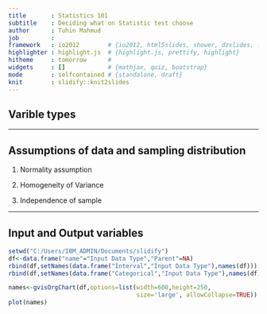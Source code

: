 ```yaml
---
title       : Statistics 101
subtitle    : Deciding what on Statistic test choose
author      : Tuhin Mahmud
job         : 
framework   : io2012        # {io2012, html5slides, shower, dzslides, ...}
highlighter : highlight.js  # {highlight.js, prettify, highlight}
hitheme     : tomorrow      # 
widgets     : []            # {mathjax, quiz, bootstrap}
mode        : selfcontained # {standalone, draft}
knit        : slidify::knit2slides
--- 
```


## Varible types


--- 

## Assumptions of data and sampling distribution

1. Normality assumption

2. Homogeneity of Variance 

3. Independence of sample

---

## Input and Output variables

```r
setwd("C:/Users/IBM_ADMIN/Documents/slidify")
df<-data.frame("name"="Input Data Type","Parent"=NA)
rbind(df,setNames(data.frame("Interval","Input Data Type"),names(df)))
rbind(df,setNames(data.frame("Categorical","Input Data Type"),names(df)))
```
```r
names<-gvisOrgChart(df,options=list(width=600,height=250,
                                    size='large', allowCollapse=TRUE))
plot(names)
```